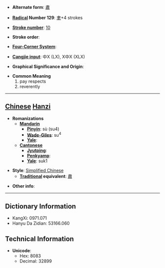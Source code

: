 * '''Alternate form''': [[肅]]

* '''[[Wiktionary:Chinese radical index| Radical]] Number 129''': [[Wiktionary:Chinese radical index 聿|聿]]+4 strokes

* '''[[Wiktionary:Chinese total strokes index|Stroke number]]''': [[Wiktionary:Chinese total strokes index 10|10]]

* '''Stroke order''': 

* '''[[Wiktionary:Chinese four corner index|Four-Corner System]]''': 

* '''[[Wiktionary:Chinese Cangjie index|Cangjie input]]''': 中X (LX), X中X (XLX)

* '''Graphical Significance and Origin''': 

* '''Common Meaning'''
*#pay respects
*# reverently


----

== [[Chinese]] [[Hanzi]] ==

* '''Romanizations'''
** '''[[Mandarin]]'''
*** '''[[Pinyin]]''': sù (su4)
*** '''[[Wade-Giles]]''': su<sup>4</sup>
*** '''[[Yale]]''': 
** '''[[Cantonese]]'''
*** '''[[Jyutping]]''':
*** '''[[Penkyamp]]''': 
*** '''[[Yale]]''': suk1

* '''Style''': [[Simplified Chinese]] 
** '''[[Traditional Chinese|Traditional]] equivalent''': [[肅]]

* '''Other info''': 

----

== Dictionary Information ==

* KangXi: 0971.071
* Hanyu Da Zidian: 53166.060

== Technical Information ==

* '''Unicode''':
** Hex: 8083
** Decimal: 32899